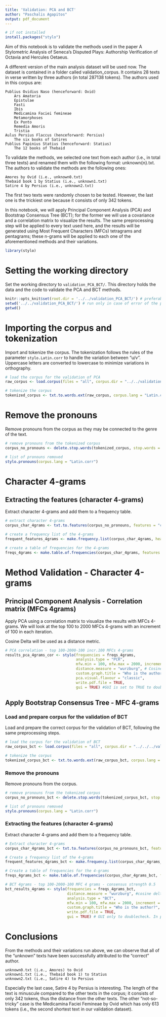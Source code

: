```yaml
---
title: 'Validation: PCA and BCT'
author: "Paschalis Agapitos"
output: pdf_document
---
```


```r
# if not installed
install.packages("stylo")
```
Aim of this notebook is to validate the methods used in the paper A Stylometric Analysis of Seneca's Disputed Plays: Authorship Verification of Octavia and Hercules Oetaeus.

A different version of the main analysis dataset will be used now. The dataset is contained in a folder called validation_corpus. It contains 28 texts in verse written by three authors (in total 287138 tokens). The authors used in this corpus are:

    Publius Ovidius Naso (henceforward: Ovid)
        Ars Amatoria
        Epistulae
        Fasti
        Ibis
        Medicamina Faciei femineae
        Metamorphoses
        Ex Ponto
        Remedia Amoris
        Tristia
    Aulus Persius Flaccus (henceforward: Persius)
        The six books of Satires
    Publius Papinius Statius (henceforward: Statius)
        The 12 books of Thebaid

To validate the methods, we selected one text from each author (i.e., in total three texts) and renamed them with the following format: unknown{n}.txt. The authors to validate the methods are the following ones:

    Amores by Ovid (i.e., unknown0.txt)
    Thebaid book 1 by Statius (i.e., unknown1.txt)
    Satire 4 by Persius (i.e., unknown2.txt)

The first two texts were randomly chosen to be tested. However, the last one is the trickiest one because it consists of only 342 tokens.

In this notebook, we will apply Principal Component Analysis (PCA) and Bootstrap Consensus Tree (BCT); for the former we will use a covariance and a correlation matrix to visualize the results. The same preprocessing step will be applied to every text used here, and the results will be generated using Most Frequent Characters (MFCs) tetragrams and pentagrams; these n-grams will be applied to each one of the aforementioned methods and their variations.

```r
library(stylo)
```

# Setting the working directory

Set the working directory to `validation_PCA_BCT/`. This directory holds the data and the code to validate the PCA and BCT methods.

```r
knitr::opts_knit$set(root.dir = '../../validation_PCA_BCT/') # preferable for R notebook chunks
setwd('../../validation_PCA_BCT/') # run only in case of error of the previous line
getwd()
```

# Importing the corpus and tokenization
Import and tokenize the corpus. The tokenization follows the rules of the parameter `stylo.Latin.corr` to handle the variation between "u/v". Uppercase letters are converted to lowercase to minimize variations in orthography.
```r
# load the corpus for the validation of PCA
raw_corpus <- load.corpus(files = "all", corpus.dir = "../../validation_corpora/validation_corpus_PCA/", encoding = "UTF-8")

# tokenize the corpus
tokenized_corpus <- txt.to.words.ext(raw_corpus, corpus.lang = "Latin.corr", preserve.case = FALSE)
```

# Remove the pronouns
Remove pronouns from the corpus as they may be connected to the genre of the text.
```r
# remove pronouns from the tokenized corpus
corpus_no_pronouns <- delete.stop.words(tokenized_corpus, stop.words = stylo.pronouns(corpus.lang = "Latin.corr"))

# list of pronouns removed
stylo.pronouns(corpus.lang = "Latin.corr")
```

# Character 4-grams

## Extracting the features (character 4-grams)
Extract character 4-grams and add them to a frequency table.
```r
# extract character 4-grams
corpus_char_4grams <- txt.to.features(corpus_no_pronouns, features = "c", ngram.size = 4)

# create a frequency list of the 4-grams
frequent_features_4grams <- make.frequency.list(corpus_char_4grams, head = 2000)

# create a table of frequencies for the 4-grams
freqs_4grams <- make.table.of.frequencies(corpus_char_4grams, features = frequent_features_4grams, relative = TRUE)
```

# Method Validation - Character 4-grams

## Principal Component Analysis - Correlation matrix (MFCs 4grams)

Apply PCA using a correlation matrix to visualize the results with MFCs 4-grams. We will look at the top 100 to 2000 MFCs 4-grams with an increment of 100 in each iteration.

Cosine Delta will be used as a distance metric.
```r
# PCA correlation - top 100-2000-100 incr.100 MFCs 4-grams
results_pca_4grams_cor <- stylo(frequencies = freqs_4grams, 
                                analysis.type = "PCR",
                                mfw.min = 100, mfw.max = 2000, increment = 100, 
                                distance.measure = "wurzburg", # Cosine Delta
                                custom.graph.title = "Who is the author?", 
                                pca.visual.flavour = "classic", 
                                write.pdf.file = TRUE, 
                                gui = TRUE) #GUI is set to TRUE to double check the parameters. In principle no additional change should be implemented. Hit "OK" and the results will be displayed after the PCA is done.
```
## Apply Bootstrap Consensus Tree - MFC 4-grams

### Load and prepare corpus for the validation of BCT
Load and prepare the correct corpus for the validation of BCT, following the same preprocessing steps.

```r
# load the corpus for the validation of BCT
raw_corpus_bct <- load.corpus(files = "all", corpus.dir = "../../../validation/validation_corpora/validation_corpus_BCT/", encoding = "UTF-8")

# tokenize the corpus
tokenized_corpus_bct <- txt.to.words.ext(raw_corpus_bct, corpus.lang = "Latin.corr", preserve.case = FALSE)
```

### Remove the pronouns
Remove pronouns from the corpus.

```r
# remove pronouns from the tokenized corpus
corpus_no_pronouns_bct <- delete.stop.words(tokenized_corpus_bct, stop.words = stylo.pronouns(corpus.lang = "Latin.corr"))

# list of pronouns removed
stylo.pronouns(corpus.lang = "Latin.corr")
```
### Extracting the features (character 4-grams)
Extract character 4-grams and add them to a frequency table.

```r
# Extract character 4-grams
corpus_char_4grams_bct <- txt.to.features(corpus_no_pronouns_bct, features = "c", ngram.size = 4)

# Create a frequency list of the 4-grams
frequent_features_4grams_bct <- make.frequency.list(corpus_char_4grams_bct, head = 5000)

# Create a table of frequencies for the 4-grams
freqs_4grams_bct <- make.table.of.frequencies(corpus_char_4grams_bct, features = frequent_features_4grams_bct, relative = TRUE)
```

```r
# BCT 4grams - top 100-2000-100 MFC 4 grams - consensus strength 0.5
bct_results_4grams <- stylo(frequencies = freqs_4grams_bct, 
                            distance.measure = "wurzburg", #cosine delta
                            analysis.type = "BCT", 
                            mfw.min = 100, mfw.max = 2000, increment = 100, 
                            custom.graph.title = "Who is the author?", 
                            write.pdf.file = TRUE, 
                            gui = TRUE) # GUI only to doublecheck. In principle no change should be implemented
```

# Conclusions
From the methods and their variations run above, we can observe that all of the "unknown" texts have been successfully attributed to the "correct" author.

    unknown0.txt (i.e., Amores) to Ovid
    unknown1.txt (i.e., Thebaid book 1) to Statius
    unknown2.txt (i.e., Satire 4) to Persius

Especially the last case, Satire 4 by Persius is interesting. The length of the text is minuscule compared to the other texts in the corpus; it consists of only 342 tokens, thus the distance from the other texts. The other "not-so-tricky" case is the Medicamina Faciei Femineae by Ovid which has only 613 tokens (i.e., the second shortest text in our validation dataset).